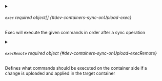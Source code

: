 

<PartialRestartContainer />



<details className="config-field" data-expandable="true">
<summary>

###### `exec` <span className="config-field-required" data-required="false">required</span> <span className="config-field-type">object[]</span> <span className="config-field-default"></span> <span className="config-field-enum"></span> {#dev-containers-sync-onUpload-exec}

Exec will execute the given commands in order after a sync operation

</summary>

<PartialExec />


</details>



<details className="config-field" data-expandable="true">
<summary>

###### `execRemote` <span className="config-field-required" data-required="false">required</span> <span className="config-field-type">object</span> <span className="config-field-default"></span> <span className="config-field-enum"></span> {#dev-containers-sync-onUpload-execRemote}

Defines what commands should be executed on the container side if a change is uploaded and applied in the target
container

</summary>

<PartialExecRemote />


</details>
